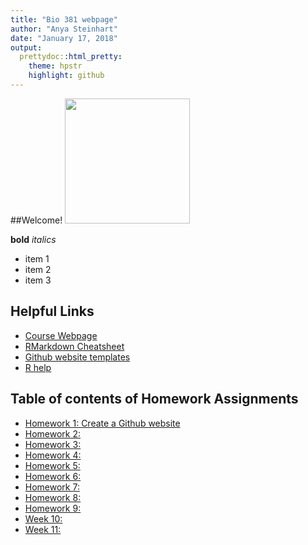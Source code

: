 ```yaml
---
title: "Bio 381 webpage"
author: "Anya Steinhart"
date: "January 17, 2018"
output:
  prettydoc::html_pretty:
    theme: hpstr
    highlight: github
---
```


##Welcome! 
<img src="IMG_1606.jpg" width="200" height="200" />


**bold**
*italics*

* item 1
* item 2
* item 3 

## Helpful Links   
* [Course Webpage](https://gotellilab.github.io/Bio381/)   
* [RMarkdown Cheatsheet](https://www.rstudio.com/wp-content/uploads/2015/02/rmarkdown-cheatsheet.pdf)   
* [Github website templates](https://github.com/jekyll/jekyll/wiki/Themes)   
* [R help](http://stackoverflow.com/questions/tagged/r)   

## Table of contents of Homework Assignments    
* [Homework 1: Create a Github website ](https://anyasteinhart9898.github.io/BIOL-381/)
* [Homework 2: ](#id-section2)
* [Homework 3: ](#id-section3)
* [Homework 4: ](#id-section4)
* [Homework 5: ](#id-section5)
* [Homework 6: ](#id-section6) 
* [Homework 7: ](#id-section7)
* [Homework 8: ](#id-section8)
* [Homework 9: ](#id-section9)   
* [Week 10: ](#id-section10)
* [Week 11: ](#id-section11)

